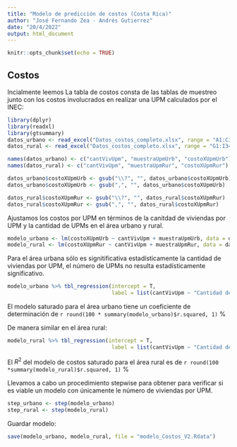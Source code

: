 ---
title: "Modelo de predicción de costos (Costa Rica)"
author: "José Fernando Zea - Andrés Gutierrez"
date: "20/4/2022"
output: html_document
---

```{r setup, include=FALSE}
knitr::opts_chunk$set(echo = TRUE)
```

## Costos



Incialmente leemos La tabla de costos consta de las tablas de muestreo junto con los costos involucrados en realizar una UPM calculados por el INEC: 

```{r, warning=FALSE, message=FALSE, echo=FALSE}
library(dplyr)
library(readxl)
library(gtsummary)
datos_urbano <- read_excel("Datos_costos_completo.xlsx", range = "A1:C34")
datos_rural <- read_excel("Datos_costos_completo.xlsx", range = "G1:I34")
```


```{r, warning=FALSE, message=FALSE, echo=FALSE}
names(datos_urbano) <- c("cantVivUpm", "muestraUpmUrb", "costoXUpmUrb")
names(datos_rural) <- c("cantVivUpm", "muestraUpmRur", "costoXUpmRur")

datos_urbano$costoXUpmUrb <- gsub("\\?", "", datos_urbano$costoXUpmUrb)
datos_urbano$costoXUpmUrb <- gsub(",", "", datos_urbano$costoXUpmUrb)

datos_rural$costoXUpmRur <- gsub("\\?", "", datos_rural$costoXUpmRur)
datos_rural$costoXUpmRur <- gsub(",", "", datos_rural$costoXUpmRur)
```


Ajustamos los costos por UPM en términos de la canitdad de viviendas por UPM y la cantidad de UPMs en el área urbano y rural.

```{r, warning=FALSE, message=FALSE, echo=FALSE}
modelo_urbano <- lm(costoXUpmUrb ~ cantVivUpm + muestraUpmUrb, data = datos_urbano)
modelo_rural <- lm(costoXUpmRur ~ cantVivUpm + muestraUpmRur, data = datos_rural)
```

Para el área urbana sólo es signitificativa estadísticamente la cantidad de viviendas por UPM, el número de UPMs no resulta estadísticamente significativo.

```{r, warning=FALSE, message=FALSE, echo=FALSE}
modelo_urbano %>% tbl_regression(intercept = T, 
                                 label = list(cantVivUpm ~ "Cantidad de viviendas por UPM", muestraUpmUrb ~ "Num de UPMs en la muestra"))
```
El modelo saturado para el área urbano tiene un coeficiente de determinación de  `r round(100 * summary(modelo_urbano)$r.squared, 1)` %

De manera similar en el área rural:

```{r, warning=FALSE, message=FALSE, echo=FALSE}
modelo_rural %>% tbl_regression(intercept = T, 
                                 label = list(cantVivUpm ~ "Cantidad de viviendas por UPM", muestraUpmRur ~ "Num de UPMs en la muestra"))
```

El $R^2$ del modelo de costos saturado para el área rural es de `r round(100 *summary(modelo_rural)$r.squared, 1)` %


Llevamos a cabo un procedimiento stepwise para obtener para verificar si es viable un modelo con únicamente le número de viviendas por UPM.

```{r, warning=FALSE, message=FALSE, echo=FALSE, eval = FALSE}
step_urbano <- step(modelo_urbano)
step_rural <- step(modelo_rural)
```

Guardar modelo:

```{r}
save(modelo_urbano, modelo_rural, file = "modelo_Costos_V2.Rdata")
```


